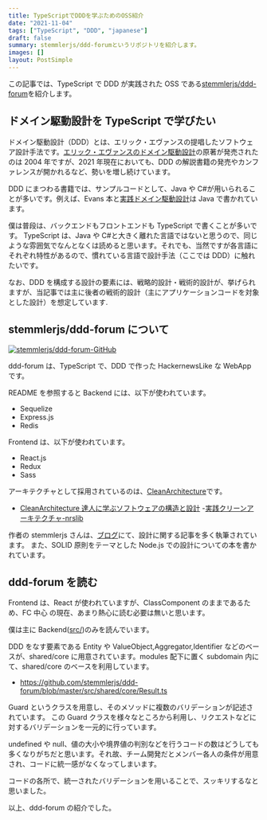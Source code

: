 ```yaml
---
title: TypeScriptでDDDを学ぶためのOSS紹介
date: "2021-11-04"
tags: ["TypeScript", "DDD", "japanese"]
draft: false
summary: stemmlerjs/ddd-forumというリポジトリを紹介します。
images: []
layout: PostSimple
---
```


この記事では、TypeScript で DDD が実践された OSS である[stemmlerjs/ddd-forum](https://github.com/stemmlerjs/ddd-forum)を紹介します。

## ドメイン駆動設計を TypeScript で学びたい

ドメイン駆動設計（DDD）とは、エリック・エヴァンスの提唱したソフトウェア設計手法です。[エリック・エヴァンスのドメイン駆動設計](https://amzn.to/2OXmUeV)の原著が発売されたのは 2004 年ですが、2021 年現在においても、DDD の解説書籍の発売やカンファレンスが開かれるなど、勢いを増し続けています。

DDD にまつわる書籍では、サンプルコードとして、Java や C#が用いられることが多いです。例えば、Evans 本と[実践ドメイン駆動設計](https://amzn.to/3agF3vS)は Java で書かれています。

僕は普段は、バックエンドもフロントエンドも TypeScript で書くことが多いです。
TypeScript は、Java や C#と大きく離れた言語ではないと思うので、同じような雰囲気でなんとなくは読めると思います。それでも、当然ですが各言語にそれぞれ特性があるので、慣れている言語で設計手法（ここでは DDD）に触れたいです。

なお、DDD を構成する設計の要素には、戦略的設計・戦術的設計が、挙げられますが、当記事では主に後者の戦術的設計（主にアプリケーションコードを対象とした設計）を想定しています.

## stemmlerjs/ddd-forum について

[![stemmlerjs/ddd-forum-GitHub](https://gh-card.dev/repos/stemmlerjs/ddd-forum.svg)](https://github.com/stemmlerjs/ddd-forum)

ddd-forum は、TypeScript で、DDD で作った HackernewsLike な WebApp です。

README を参照すると Backend には、以下が使われています。

- Sequelize
- Express.js
- Redis

Frontend は、以下が使われています。

- React.js
- Redux
- Sass

アーキテクチャとして採用されているのは、[CleanArchitecture](https://blog.cleancoder.com/uncle-bob/2012/08/13/the-clean-architecture.html)です。

- [CleanArchitecture 達人に学ぶソフトウェアの構造と設計](https://amzn.to/3C78uw4) -[実践クリーンアーキテクチャ-nrslib](https://nrslib.com/clean-architecture/)

作者の stemmlerjs さんは、[ブログ](https://khalilstemmler.com/)にて、設計に関する記事を多く執筆されています。
また、SOLID 原則をテーマとした Node.js での設計についての本を書かれています。

## ddd-forum を読む

Frontend は、React が使われていますが、ClassComponent のままであるため、FC 中心
の現在、あまり熱心に読む必要は無いと思います。

僕は主に Backend([src/](https://github.com/stemmlerjs/ddd-forum/tree/master/src))のみを読んでいます。

DDD をなす要素である Entity や ValueObject,Aggregator,Identifier などのベースが、shared/core に用意されています。modules 配下に置く subdomain 内にて、shared/core のベースを利用しています。

- https://github.com/stemmlerjs/ddd-forum/blob/master/src/shared/core/Result.ts

Guard というクラスを用意し、そのメソッドに複数のバリデーションが記述されています。
この Guard クラスを様々なところから利用し、リクエストなどに対するバリデーションを一元的に行っています。

undefined や null、値の大小や境界値の判別などを行うコードの数はどうしても多くなりがちだと思います。それ故、チーム開発だとメンバー各人の条件が用意され、コードに統一感がなくなってしまいます。

コードの各所で、統一されたバリデーションを用いることで、スッキリするなと思いました。

以上、ddd-forum の紹介でした。
